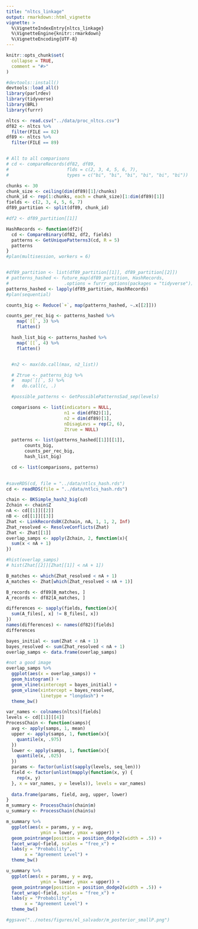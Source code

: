 ```yaml
---
title: "nltcs_linkage"
output: rmarkdown::html_vignette
vignette: >
  %\VignetteIndexEntry{nltcs_linkage}
  %\VignetteEngine{knitr::rmarkdown}
  %\VignetteEncoding{UTF-8}
---
```


```r
knitr::opts_chunk$set(
  collapse = TRUE,
  comment = "#>"
)
```

```r
#devtools::install()
devtools::load_all()
library(parlrdev)
library(tidyverse)
library(BRL)
library(furrr)
```

```r
nltcs <- read.csv("../data/proc_nltcs.csv")
df82 <- nltcs %>% 
  filter(FILE == 82)
df89 <- nltcs %>% 
  filter(FILE == 89)


# All to all comparisons
# cd <- compareRecords(df82, df89,
#                      flds = c(2, 3, 4, 5, 6, 7),
#                      types = c("bi", "bi", "bi", "bi", "bi", "bi"))

```


```r
chunks <- 30
chunk_size <- ceiling(dim(df89)[1]/chunks)
chunk_id <- rep(1:chunks, each = chunk_size)[1:dim(df89)[1]]
fields <- c(2, 3, 4, 5, 6, 7)
df89_partition <- split(df89, chunk_id)

#df2 <- df89_partition[[1]]

HashRecords <- function(df2){
  cd <- CompareBinary(df82, df2, fields)
  patterns <- GetUniquePatterns3(cd, R = 5)
  patterns
}
#plan(multisession, workers = 6)


#df89_partition <- list(df89_partition[[1]], df89_partition[[2]])
# patterns_hashed <- future_map(df89_partition, HashRecords,
#                     .options = furrr_options(packages = "tidyverse"))
patterns_hashed <- lapply(df89_partition, HashRecords)
#plan(sequential)
```

```r
counts_big <- Reduce(`+`, map(patterns_hashed, ~.x[[2]]))

counts_per_rec_big <- patterns_hashed %>%
    map(`[[`, 3) %>%
    flatten()

  hash_list_big <- patterns_hashed %>%
    map(`[[`, 4) %>%
    flatten()


  #n2 <- max(do.call(max, n2_list))

  # Ztrue <- patterns_big %>%
  #   map(`[[`, 5) %>%
  #   do.call(c, .)

  #possible_patterns <- GetPossiblePatternsSad_sep(levels)

  comparisons <- list(indicators = NULL,
                      n1 = dim(df82)[1],
                      n2 = dim(df89)[1],
                      nDisagLevs = rep(2, 6),
                      Ztrue = NULL)

  patterns <- list(patterns_hashed[[1]][[1]],
       counts_big,
       counts_per_rec_big,
       hash_list_big)

  cd <- list(comparisons, patterns)
  
```

```r
#saveRDS(cd, file = "../data/ntlcs_hash.rds")
cd <- readRDS(file = "../data/ntlcs_hash.rds")
```


```r
chain <- BKSimple_hash2_big(cd)
Zchain <- chain$Z
nA <- cd[[1]][[2]]
nB <- cd[[1]][[3]]
Zhat <- LinkRecordsBK(Zchain, nA, 1, 1, 2, Inf)
Zhat_resolved <- ResolveConflicts(Zhat)
Zhat <- Zhat[[1]]
overlap_samps <- apply(Zchain, 2, function(x){
  sum(x < nA + 1)
})

#hist(overlap_samps)
# hist(Zhat[[2]][Zhat[[1]] < nA + 1])
```

```r
B_matches <- which(Zhat_resolved < nA + 1)
A_matches <- Zhat[which(Zhat_resolved < nA + 1)]

B_records <- df89[B_matches, ]
A_records <- df82[A_matches, ]
```

```r

differences <- sapply(fields, function(x){
  sum(A_files[, x] != B_files[, x])
})
names(differences) <- names(df82)[fields]
differences

```


```r
bayes_initial <- sum(Zhat < nA + 1)
bayes_resolved <- sum(Zhat_resolved < nA + 1)
overlap_samps <- data.frame(overlap_samps)

#not a good image
overlap_samps %>% 
  ggplot(aes(x = overlap_samps)) +
  geom_histogram() + 
  geom_vline(xintercept = bayes_initial) + 
  geom_vline(xintercept = bayes_resolved,
             linetype = "longdash") +
  theme_bw()
```

```r
var_names <- colnames(nltcs)[fields]
levels <- cd[[1]][[4]]
ProcessChain <- function(samps){
  avg <- apply(samps, 1, mean)
  upper <- apply(samps, 1, function(x){
    quantile(x, .975)
  })
  lower <- apply(samps, 1, function(x){
    quantile(x, .025)
  })
  params <- factor(unlist(sapply(levels, seq_len)))
  field <- factor(unlist(mapply(function(x, y) {
    rep(x, y)
  }, x = var_names, y = levels)), levels = var_names)
  
  data.frame(params, field, avg, upper, lower)
}
m_summary <- ProcessChain(chain$m)
u_summary <- ProcessChain(chain$u)

m_summary %>% 
  ggplot(aes(x = params, y = avg,
             ymin = lower, ymax = upper)) +
  geom_pointrange(position = position_dodge2(width = .5)) +
  facet_wrap(~field, scales = "free_x") + 
  labs(y = "Probability",
       x = "Agreement Level") + 
  theme_bw()

u_summary %>% 
  ggplot(aes(x = params, y = avg,
             ymin = lower, ymax = upper)) +
  geom_pointrange(position = position_dodge2(width = .5)) +
  facet_wrap(~field, scales = "free_x") + 
  labs(y = "Probability",
       x = "Agreement Level") + 
  theme_bw()

#ggsave("../notes/figures/el_salvador/m_posterior_smallP.png")

```

